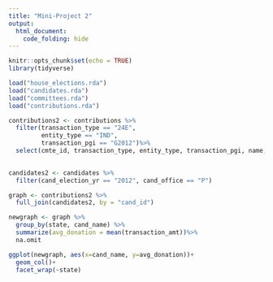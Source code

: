 ```yaml
---
title: "Mini-Project 2"
output:
  html_document:
    code_folding: hide
---
```


```r
knitr::opts_chunk$set(echo = TRUE)
library(tidyverse)
```

```r
load("house_elections.rda")
load("candidates.rda")
load("committees.rda")
load("contributions.rda")
```

```r
contributions2 <- contributions %>%
  filter(transaction_type == "24E", 
         entity_type == "IND", 
         transaction_pgi == "G2012")%>%
  select(cmte_id, transaction_type, entity_type, transaction_pgi, name, state, transaction_amt, cand_id, file_num)
  
```

```r
candidates2 <- candidates %>%
  filter(cand_election_yr == "2012", cand_office == "P")
```

```r
graph <- contributions2 %>%
  full_join(candidates2, by = "cand_id")
```

```r
newgraph <- graph %>%
  group_by(state, cand_name) %>%
  summarize(avg_donation = mean(transaction_amt))%>%
  na.omit


```


```r
ggplot(newgraph, aes(x=cand_name, y=avg_donation))+
  geom_col()+
  facet_wrap(~state)
```

